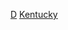 {{United States topic|prefix=:Category:各年代}}
{{Commons category|Kentucky by decade}}

[[Category:肯塔基州各時期歷史|D]]
[[Category:各年代美国各州|Kentucky]]